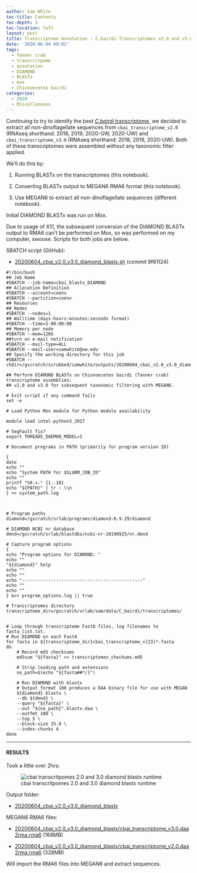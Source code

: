 ```yaml
---
author: Sam White
toc-title: Contents
toc-depth: 5
toc-location: left
layout: post
title: Transcriptome Annotation - C.bairdi Transcriptomes v2.0 and v3.0 with DIAMOND BLASTx on Mox
date: '2020-06-04 09:02'
tags:
  - Tanner crab
  - transcritpome
  - annotation
  - DIAMOND
  - BLASTx
  - mox
  - Chionoecetes bairdi
categories:
  - 2020
  - Miscellaneous
---
```

Continuing to try to identify the best [_C.bairdi_ transcriptome](https://github.com/RobertsLab/resources/wiki/Genomic-Resources#transcriptomes), we decided to extract all non-dinoflagellate sequences from `cbai_transcriptome_v2.0` (RNAseq shorthand: 2018, 2019, 2020-GW, 2020-UW) and `cbai_transcriptome_v3.0` (RNAseq shorthand: 2018, 2019, 2020-UW). Both of these transcriptomes were assembled _without_ any taxonomic filter applied.

We'll do this by:

1. Running BLASTx on the transcriptomes (this notebook).

2. Converting BLASTx output to MEGAN6 RMA6 format (this notebook).

3. Use MEGAN6 to extract all non-dinoflagellate sequences (different notebook).

Initial DIAMOND BLASTx was run on Mox.

Due to usage of X11, the subsequent conversion of the DIAMOND BLASTx output to RMA6 can't be performed on Mox, so was performed on my computer, swoose. Scripts for both jobs are below.


SBATCH script (GitHub):

- [20200604_cbai_v2.0_v3.0_diamond_blastx.sh](https://github.com/RobertsLab/sams-notebook/blob/9f61124210ef4389d40a98143bd4eb2190574ff8/sbatch_scripts/20200604_cbai_v2.0_v3.0_diamond_blastx.sh) (commit 9f61124)

```shell
#!/bin/bash
## Job Name
#SBATCH --job-name=cbai_blastx_DIAMOND
## Allocation Definition
#SBATCH --account=coenv
#SBATCH --partition=coenv
## Resources
## Nodes
#SBATCH --nodes=1
## Walltime (days-hours:minutes:seconds format)
#SBATCH --time=1-00:00:00
## Memory per node
#SBATCH --mem=120G
##turn on e-mail notification
#SBATCH --mail-type=ALL
#SBATCH --mail-user=samwhite@uw.edu
## Specify the working directory for this job
#SBATCH --chdir=/gscratch/scrubbed/samwhite/outputs/20200604_cbai_v2.0_v3.0_diamond_blastx

## Perform DIAMOND BLASTx on Chionoecetes bairdi (Tanner crab) transcriptome assemblies:
## v2.0 and v3.0 for subsequent taxonomic filtering with MEGAN6.

# Exit script if any command fails
set -e

# Load Python Mox module for Python module availability

module load intel-python3_2017

# SegFault fix?
export THREADS_DAEMON_MODEL=1

# Document programs in PATH (primarily for program version ID)

{
date
echo ""
echo "System PATH for $SLURM_JOB_ID"
echo ""
printf "%0.s-" {1..10}
echo "${PATH}" | tr : \\n
} >> system_path.log



# Program paths
diamond=/gscratch/srlab/programs/diamond-0.9.29/diamond

# DIAMOND NCBI nr database
dmnd=/gscratch/srlab/blastdbs/ncbi-nr-20190925/nr.dmnd

# Capture program options
{
echo "Program options for DIAMOND: "
echo ""
"${diamond}" help
echo ""
echo ""
echo "----------------------------------------------"
echo ""
echo ""
} &>> program_options.log || true

# Transcriptomes directory
transcriptome_dir=/gscratch/srlab/sam/data/C_bairdi/transcriptomes/


# Loop through transcriptome FastA files, log filenames to fasta_list.txt.
# Run DIAMOND on each FastA
for fasta in ${transcriptome_dir}cbai_transcriptome_v[23]*.fasta
do
	# Record md5 checksums
	md5sum "${fasta}" >> transcriptomes_checkums.md5

	# Strip leading path and extensions
	no_path=$(echo "${fasta##*/}")

	# Run DIAMOND with blastx
	# Output format 100 produces a DAA binary file for use with MEGAN
	${diamond} blastx \
	--db ${dmnd} \
	--query "${fasta}" \
	--out "${no_path}".blastx.daa \
	--outfmt 100 \
	--top 5 \
	--block-size 15.0 \
	--index-chunks 4
done
```


---

#### RESULTS

Took a little over 2hrs:

![cbai transcritpomes 2.0 and 3.0 diamond blastx runtime](https://github.com/RobertsLab/sams-notebook/blob/master/images/screencaps/20200604_cbai_v2.0_v3.0_diamond_blastx_runtime.png?raw=true)

Output folder:

- [20200604_cbai_v2.0_v3.0_diamond_blastx](https://gannet.fish.washington.edu/Atumefaciens/20200604_cbai_v2.0_v3.0_diamond_blastx/)

MEGAN6 RMA6 files:

- [20200604_cbai_v2.0_v3.0_diamond_blastx/cbai_transcriptome_v3.0.daa2rma.rma6](https://gannet.fish.washington.edu/Atumefaciens/20200604_cbai_v2.0_v3.0_diamond_blastx/cbai_transcriptome_v3.0.daa2rma.rma6) (168MB)

- [20200604_cbai_v2.0_v3.0_diamond_blastx/cbai_transcriptome_v2.0.daa2rma.rma6](https://gannet.fish.washington.edu/Atumefaciens/20200604_cbai_v2.0_v3.0_diamond_blastx/cbai_transcriptome_v2.0.daa2rma.rma6) (328MB)

Will import the RMA6 files into MEGAN6 and extract sequences.
